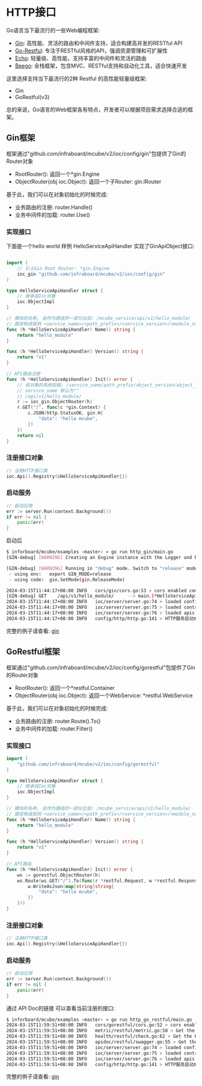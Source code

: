 # HTTP接口

Go语言当下最流行的一些Web编程框架:
+ [Gin](https://github.com/gin-gonic/gin): 高性能、灵活的路由和中间件支持，适合构建高并发的RESTful API
+ [Go-Restful](https://github.com/emicklei/go-restful): 专注于RESTful风格的API，强调资源管理和可扩展性
+ [Echo](https://github.com/labstack/echo): 轻量级、高性能，支持丰富的中间件和灵活的路由
+ [Beego](https://github.com/beego/beego): 全栈框架，包含MVC、RESTful支持和自动化工具，适合快速开发

这里选择支持当下最流行的2种 Restful 的高性能轻量级框架:
+ Gin
+ GoRestful(v3)

总的来说，Go语言的Web框架各有特点，开发者可以根据项目需求选择合适的框架。 

## Gin框架

框架通过"github.com/infraboard/mcube/v2/ioc/config/gin"包提供了Gin的Router对象
+ RootRouter(): 返回一个*gin.Engine
+ ObjectRouter(obj ioc.Object): 返回一个子Router: gin.IRouter

基于此，我们可以在对象初始化的时候完成:
+ 业务路由的注册: router.Handle()
+ 业务中间件的加载: router.Use()

### 实现接口

下面是一个hello world 样例 HelloServiceApiHandler 实现了GinApiObject接口:
```go

import (
	// 引入Gin Root Router: *gin.Engine
	ioc_gin "github.com/infraboard/mcube/v2/ioc/config/gin"
)

type HelloServiceApiHandler struct {
	// 继承自Ioc对象
	ioc.ObjectImpl
}

// 模块的名称, 会作为路径的一部分比如: /mcube_service/api/v1/hello_module/
// 路径构成规则 <service_name>/<path_prefix>/<service_version>/<module_name>
func (h *HelloServiceApiHandler) Name() string {
	return "hello_module"
}

func (h *HelloServiceApiHandler) Version() string {
	return "v1"
}

// API路由注册
func (h *HelloServiceApiHandler) Init() error {
	// 该对象的系统前缀: /service_name/path_prefix/object_version/object_name
	// service_name 默认为""
	// /api/v1/hello_module/
	r := ioc_gin.ObjectRouter(h)
	r.GET("/", func(c *gin.Context) {
		c.JSON(http.StatusOK, gin.H{
			"data": "hello mcube",
		})
	})
	return nil
}
```

### 注册接口对象

```go
// 注册HTTP接口类
ioc.Api().Registry(&HelloServiceApiHandler{})
```

### 启动服务

```go
// 启动应用
err := server.Run(context.Background())
if err != nil {
	panic(err)
}
```

启动后
```sh
$ inforboard/mcube/examples ‹master› » go run http_gin/main.go
[GIN-debug] [WARNING] Creating an Engine instance with the Logger and Recovery middleware already attached.

[GIN-debug] [WARNING] Running in "debug" mode. Switch to "release" mode in production.
 - using env:   export GIN_MODE=release
 - using code:  gin.SetMode(gin.ReleaseMode)

2024-03-15T11:44:17+08:00 INFO   cors/gin/cors.go:53 > cors enabled component:CORS
[GIN-debug] GET    /api/v1/hello_module/     --> main.(*HelloServiceApiHandler).Hello-fm (4 handlers)
2024-03-15T11:44:17+08:00 INFO   ioc/server/server.go:74 > loaded configs: [app.v1 trace.v1 log.v1 gin_webframework.v1 gin_cors.v1 http.v1 grpc.v1] component:SERVER
2024-03-15T11:44:17+08:00 INFO   ioc/server/server.go:75 > loaded controllers: [] component:SERVER
2024-03-15T11:44:17+08:00 INFO   ioc/server/server.go:76 > loaded apis: [health.v1 metric.v1 hello_module.v1 apidoc.v1] component:SERVER
2024-03-15T11:44:17+08:00 INFO   config/http/http.go:141 > HTTP服务启动成功, 监听地址: 127.0.0.1:8080 component:HTTP
```

完整的例子请查看: [gin](https://github.com/infraboard/mcube/blob/master/examples/http_gin/main.go)

## GoRestful框架

框架通过"github.com/infraboard/mcube/v2/ioc/config/gorestful"包提供了Gin的Router对象
+ RootRouter(): 返回一个*restful.Container
+ ObjectRouter(obj ioc.Object): 返回一个WebService: *restful.WebService

基于此，我们可以在对象初始化的时候完成:
+ 业务路由的注册: router.Route().To()
+ 业务中间件的加载: router.Filter()

### 实现接口

```go
import (
	"github.com/infraboard/mcube/v2/ioc/config/gorestful"
)

type HelloServiceApiHandler struct {
	// 继承自Ioc对象
	ioc.ObjectImpl
}

// 模块的名称, 会作为路径的一部分比如: /mcube_service/api/v1/hello_module/
// 路径构成规则 <service_name>/<path_prefix>/<service_version>/<module_name>
func (h *HelloServiceApiHandler) Name() string {
	return "hello_module"
}

func (h *HelloServiceApiHandler) Version() string {
	return "v1"
}

// API路由
func (h *HelloServiceApiHandler) Init() error {
	ws := gorestful.ObjectRouter(h)
	ws.Route(ws.GET("/").To(func(r *restful.Request, w *restful.Response) {
		w.WriteAsJson(map[string]string{
			"data": "hello mcube",
		})
	}))
}
```

### 注册接口对象

```go
// 注册HTTP接口类
ioc.Api().Registry(&HelloServiceApiHandler{})
```

### 启动服务

```go
// 启动应用
err := server.Run(context.Background())
if err != nil {
	panic(err)
}
```

通过 API Doc的链接 可以查看当前注册的接口:
```sh
$ inforboard/mcube/examples ‹master› » go run http_go_restful/main.go 
2024-03-15T11:59:51+08:00 INFO   cors/gorestful/cors.go:52 > cors enabled component:CORS
2024-03-15T11:59:51+08:00 INFO   metric/restful/metric.go:58 > Get the Metric using http://127.0.0.1:8080/metrics component:METRIC
2024-03-15T11:59:51+08:00 INFO   health/restful/check.go:62 > Get the Health using http://127.0.0.1:8080/healthz component:HEALTH_CHECK
2024-03-15T11:59:51+08:00 INFO   apidoc/restful/swagger.go:55 > Get the API Doc using http://127.0.0.1:8080/api/v1/apidoc component:API_DOC
2024-03-15T11:59:51+08:00 INFO   ioc/server/server.go:74 > loaded configs: [app.v1 trace.v1 log.v1 go_restful_webframework.v1 go_restful_cors.v1 http.v1 grpc.v1] component:SERVER
2024-03-15T11:59:51+08:00 INFO   ioc/server/server.go:75 > loaded controllers: [] component:SERVER
2024-03-15T11:59:51+08:00 INFO   ioc/server/server.go:76 > loaded apis: [metric.v1 health.v1 hello_module.v1 apidoc.v1] component:SERVER
2024-03-15T11:59:51+08:00 INFO   config/http/http.go:141 > HTTP服务启动成功, 监听地址: 127.0.0.1:8080 component:HTTP
```

完整的例子请查看: [gin](https://github.com/infraboard/mcube/blob/master/examples/http_go_restful/main.go)


